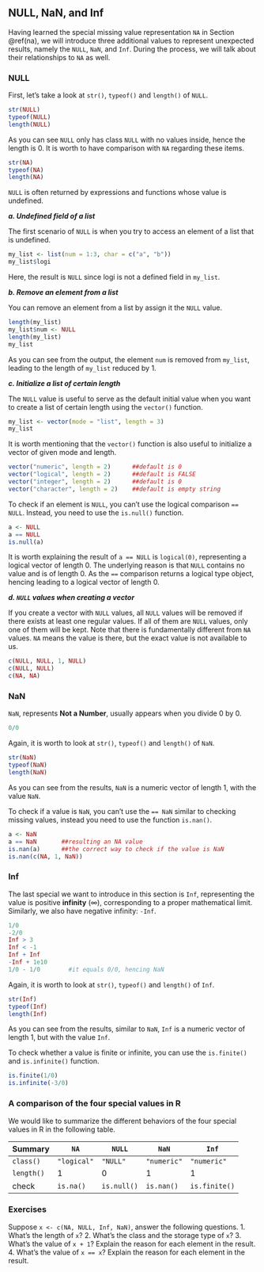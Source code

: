 ## NULL, NaN, and Inf {#null}

Having learned the special missing value representation `NA`  in Section \@ref(na), we will introduce three additional values to represent unexpected results, namely the `NULL`, `NaN`, and `Inf`. During the process, we will talk about their relationships to `NA` as well.

### NULL

First, let's take a look at `str()`, `typeof()` and `length()` of `NULL`. 
```r
str(NULL)
typeof(NULL)
length(NULL)
```
As you can see `NULL` only has class `NULL` with no values inside, hence the length is 0. It is worth to have comparison with `NA` regarding these items.
```r
str(NA)
typeof(NA)
length(NA)
```


`NULL` is often returned by expressions and functions whose value is undefined. 

***a. Undefined field of a list***

The first scenario of `NULL` is when you try to access an element of a list that is undefined. 
```r
my_list <- list(num = 1:3, char = c("a", "b"))
my_list$logi
```
Here, the result is `NULL` since logi is not a defined field in `my_list`. 

***b. Remove an element from a list***

You can remove an element from a list by assign it the `NULL` value.
```r
length(my_list)
my_list$num <- NULL
length(my_list)
my_list
```
As you can see from the output, the element `num` is removed from `my_list`, leading to the length of `my_list` reduced by 1.

***c. Initialize a list of certain length***

The `NULL` value is useful to serve as the default initial value when you want to create a list of certain length using the `vector()` function. 

```r
my_list <- vector(mode = "list", length = 3)
my_list
```

It is worth mentioning that the `vector()` function is also useful to initialize a vector of given mode and length. 
```r
vector("numeric", length = 2)      ##default is 0
vector("logical", length = 2)      ##default is FALSE
vector("integer", length = 2)      ##default is 0
vector("character", length = 2)    ##default is empty string
```

To check if an element is `NULL`, you can't use the logical comparison `== NULL`. Instead, you need to use the `is.null()` function.

```r
a <- NULL
a == NULL      
is.null(a)
```

It is worth explaining the result of `a == NULL` is `logical(0)`, representing a logical vector of length 0. The underlying reason is that `NULL` contains no value and is of length 0. As the `==` comparison returns a logical type object, hencing leading to a logical vector of length 0. 


***d. `NULL` values when creating a vector***

If you create a vector with `NULL` values, all `NULL` values will be removed if there exists at least one regular values. If all of them are `NULL` values, only one of them will be kept. Note that there is fundamentally different from `NA` values. `NA` means the value is there, but the exact value is not available to us. 

```r
c(NULL, NULL, 1, NULL)
c(NULL, NULL)
c(NA, NA)
```

### NaN {#NaN}

`NaN`, represents **Not a Number**, usually appears when you divide 0 by 0. 
```r
0/0
```

Again, it is worth to look at `str()`, `typeof()` and `length()` of `NaN`.

```r
str(NaN)
typeof(NaN)
length(NaN)
```

As you can see from the results, `NaN` is a numeric vector of length 1, with the value `NaN`. 

To check if a value is `NaN`, you can't use the `== NaN` similar to checking missing values, instead you need to use the function `is.nan()`.
```r
a <- NaN
a == NaN       ##resulting an NA value
is.nan(a)      ##the correct way to check if the value is NaN
is.nan(c(NA, 1, NaN))
```


### Inf {#Inf}

The last special we want to introduce in this section is `Inf`, representing the value is positive **infinity** ($\infty$), corresponding to a proper mathematical limit. Similarly, we also have negative infinity: `-Inf`. 
```r
1/0
-2/0
Inf > 3
Inf < -1
Inf + Inf
-Inf + 1e10
1/0 - 1/0        #it equals 0/0, hencing NaN
```

Again, it is worth to look at `str()`, `typeof()` and `length()` of `Inf`.

```r
str(Inf)
typeof(Inf)
length(Inf)
```

As you can see from the results, similar to `NaN`, `Inf` is a numeric vector of length 1, but with the value `Inf`. 

To check whether a value is finite or infinite, you can use the `is.finite()` and `is.infinite()` function. 
```r
is.finite(1/0)
is.infinite(-3/0)
```

### A comparison of the four special values in R

We would like to summarize the different behaviors of the four special values in R in the following table. 

Summary   |`NA`      | `NULL`     | `NaN`      | `Inf`
----------|----------|------------|------------|--------------
`class()` |`"logical"` | `"NULL"`     |`"numeric"`   |`"numeric"`
`length()`|   1      |   0        |   1        |  1
check     |`is.na()` | `is.null()`| `is.nan()` | `is.finite()`

### Exercises
Suppose `x <- c(NA, NULL, Inf, NaN)`, answer the following questions.
1. What's the length of `x`?
2. What's the class and the storage type of `x`?
3. What's the value of `x + 1`? Explain the reason for each element in the result.
4. What's the value of `x == x`? Explain the reason for each element in the result.
